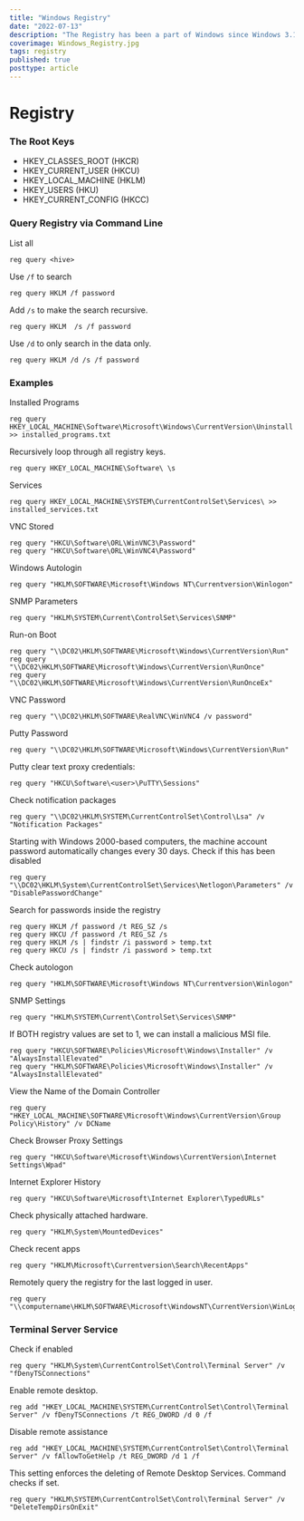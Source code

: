 ```yaml
---
title: "Windows Registry"
date: "2022-07-13"
description: "The Registry has been a part of Windows since Windows 3.1. Simply put, it's a database that stores Windows and programme settings. Some of those settings are quite complex and aren't meant for humans to alter or comprehend; others are simple and can be safely tweaked."
coverimage: Windows_Registry.jpg
tags: registry
published: true
posttype: article
---
```


# Registry

### The Root Keys

- HKEY_CLASSES_ROOT (HKCR)
- HKEY_CURRENT_USER (HKCU)
- HKEY_LOCAL_MACHINE (HKLM)
- HKEY_USERS (HKU)
- HKEY_CURRENT_CONFIG (HKCC)

### Query Registry via Command Line

List all

```
reg query <hive>
```

Use `/f` to search

```
reg query HKLM /f password
```

Add `/s` to make the search recursive.

```
reg query HKLM  /s /f password
```

Use `/d` to only search in the data only.

```
reg query HKLM /d /s /f password
```

### Examples

Installed Programs

```
reg query HKEY_LOCAL_MACHINE\Software\Microsoft\Windows\CurrentVersion\Uninstall >> installed_programs.txt
```

Recursively loop through all registry keys.

```
reg query HKEY_LOCAL_MACHINE\Software\ \s
```

Services

```
reg query HKEY_LOCAL_MACHINE\SYSTEM\CurrentControlSet\Services\ >> installed_services.txt
```

VNC Stored

```
reg query "HKCU\Software\ORL\WinVNC3\Password"
reg query "HKCU\Software\ORL\WinVNC4\Password"
```

Windows Autologin

```
reg query "HKLM\SOFTWARE\Microsoft\Windows NT\Currentversion\Winlogon"
```

SNMP Parameters

```
reg query "HKLM\SYSTEM\Current\ControlSet\Services\SNMP"
```

Run-on Boot

```
reg query "\\DC02\HKLM\SOFTWARE\Microsoft\Windows\CurrentVersion\Run"
reg query "\\DC02\HKLM\SOFTWARE\Microsoft\Windows\CurrentVersion\RunOnce"
reg query "\\DC02\HKLM\SOFTWARE\Microsoft\Windows\CurrentVersion\RunOnceEx"
```

VNC Password

```
reg query "\\DC02\HKLM\SOFTWARE\RealVNC\WinVNC4 /v password"
```

Putty Password

```
reg query "\\DC02\HKLM\SOFTWARE\Microsoft\Windows\CurrentVersion\Run"
```

Putty clear text proxy credentials:

```
reg query "HKCU\Software\<user>\PuTTY\Sessions"
```

Check notification packages

```
reg query "\\DC02\HKLM\SYSTEM\CurrentControlSet\Control\Lsa" /v "Notification Packages"
```

Starting with Windows 2000-based computers, the machine account password automatically changes every 30 days. Check if this has been disabled

```
reg query "\\DC02\HKLM\System\CurrentControlSet\Services\Netlogon\Parameters" /v "DisablePasswordChange"
```

Search for passwords inside the registry

```
reg query HKLM /f password /t REG_SZ /s
reg query HKCU /f password /t REG_SZ /s
reg query HKLM /s | findstr /i password > temp.txt
reg query HKCU /s | findstr /i password > temp.txt
```

Check autologon

```
reg query "HKLM\SOFTWARE\Microsoft\Windows NT\Currentversion\Winlogon"
```

SNMP Settings

```
reg query "HKLM\SYSTEM\Current\ControlSet\Services\SNMP"
```

If BOTH registry values are set to 1, we can install a malicious MSI file.

```
reg query "HKCU\SOFTWARE\Policies\Microsoft\Windows\Installer" /v "AlwaysInstallElevated"
reg query "HKLM\SOFTWARE\Policies\Microsoft\Windows\Installer" /v "AlwaysInstallElevated"
```

View the Name of the Domain Controller

```
reg query "HKEY_LOCAL_MACHINE\SOFTWARE\Microsoft\Windows\CurrentVersion\Group Policy\History" /v DCName
```

Check Browser Proxy Settings

```
reg query "HKCU\Software\Microsoft\Windows\CurrentVersion\Internet Settings\Wpad"
```

Internet Explorer History

```
reg query "HKCU\Software\Microsoft\Internet Explorer\TypedURLs"
```

Check physically attached hardware.

```
reg query "HKLM\System\MountedDevices"
```

Check recent apps

```
reg query "HKLM\Microsoft\Currentversion\Search\RecentApps"
```

Remotely query the registry for the last logged in user.

```
reg query "\\computername\HKLM\SOFTWARE\Microsoft\WindowsNT\CurrentVersion\WinLogon"
```

### Terminal Server Service

Check if enabled

```
reg query "HKLM\System\CurrentControlSet\Control\Terminal Server" /v "fDenyTSConnections"
```

Enable remote desktop.

```
reg add "HKEY_LOCAL_MACHINE\SYSTEM\CurrentControlSet\Control\Terminal Server" /v fDenyTSConnections /t REG_DWORD /d 0 /f
```

Disable remote assistance

```
reg add "HKEY_LOCAL_MACHINE\SYSTEM\CurrentControlSet\Control\Terminal Server" /v fAllowToGetHelp /t REG_DWORD /d 1 /f
```

This setting enforces the deleting of Remote Desktop Services. Command checks if set.

```
reg query "HKLM\SYSTEM\CurrentControlSet\Control\Terminal Server" /v "DeleteTempDirsOnExit"
```
